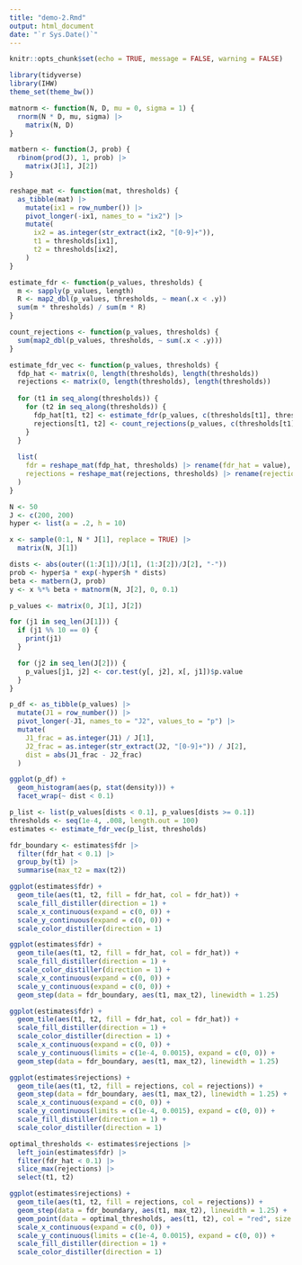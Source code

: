```yaml
---
title: "demo-2.Rmd"
output: html_document
date: "`r Sys.Date()`"
---
```


```r
knitr::opts_chunk$set(echo = TRUE, message = FALSE, warning = FALSE)
```

```r
library(tidyverse)
library(IHW)
theme_set(theme_bw())
```

```r
matnorm <- function(N, D, mu = 0, sigma = 1) {
  rnorm(N * D, mu, sigma) |>
    matrix(N, D)
}

matbern <- function(J, prob) {
  rbinom(prod(J), 1, prob) |>
    matrix(J[1], J[2])
}

reshape_mat <- function(mat, thresholds) {
  as_tibble(mat) |>
    mutate(ix1 = row_number()) |>
    pivot_longer(-ix1, names_to = "ix2") |>
    mutate(
      ix2 = as.integer(str_extract(ix2, "[0-9]+")),
      t1 = thresholds[ix1],
      t2 = thresholds[ix2],
    )
}

estimate_fdr <- function(p_values, thresholds) {
  m <- sapply(p_values, length)
  R <- map2_dbl(p_values, thresholds, ~ mean(.x < .y))
  sum(m * thresholds) / sum(m * R)
}

count_rejections <- function(p_values, thresholds) {
  sum(map2_dbl(p_values, thresholds, ~ sum(.x < .y)))
}

estimate_fdr_vec <- function(p_values, thresholds) {
  fdp_hat <- matrix(0, length(thresholds), length(thresholds))
  rejections <- matrix(0, length(thresholds), length(thresholds))
  
  for (t1 in seq_along(thresholds)) {
    for (t2 in seq_along(thresholds)) {
      fdp_hat[t1, t2] <- estimate_fdr(p_values, c(thresholds[t1], thresholds[t2]))
      rejections[t1, t2] <- count_rejections(p_values, c(thresholds[t1], thresholds[t2]))
    }
  }
  
  list(
    fdr = reshape_mat(fdp_hat, thresholds) |> rename(fdr_hat = value), 
    rejections = reshape_mat(rejections, thresholds) |> rename(rejections = value)
  )
}

```

```r
N <- 50
J <- c(200, 200)
hyper <- list(a = .2, h = 10)
```

```r
x <- sample(0:1, N * J[1], replace = TRUE) |>
  matrix(N, J[1])

dists <- abs(outer((1:J[1])/J[1], (1:J[2])/J[2], "-"))
prob <- hyper$a * exp(-hyper$h * dists)
beta <- matbern(J, prob)
y <- x %*% beta + matnorm(N, J[2], 0, 0.1)
```

```r
p_values <- matrix(0, J[1], J[2])

for (j1 in seq_len(J[1])) {
  if (j1 %% 10 == 0) {
    print(j1)
  }

  for (j2 in seq_len(J[2])) {
    p_values[j1, j2] <- cor.test(y[, j2], x[, j1])$p.value
  }
}
``` 
```r
p_df <- as_tibble(p_values) |>
  mutate(J1 = row_number()) |>
  pivot_longer(-J1, names_to = "J2", values_to = "p") |>
  mutate(
    J1_frac = as.integer(J1) / J[1],
    J2_frac = as.integer(str_extract(J2, "[0-9]+")) / J[2],
    dist = abs(J1_frac - J2_frac)
  )

ggplot(p_df) +
  geom_histogram(aes(p, stat(density))) +
  facet_wrap(~ dist < 0.1) 
```

```r
p_list <- list(p_values[dists < 0.1], p_values[dists >= 0.1])
thresholds <- seq(1e-4, .008, length.out = 100)
estimates <- estimate_fdr_vec(p_list, thresholds)

fdr_boundary <- estimates$fdr |>
  filter(fdr_hat < 0.1) |>
  group_by(t1) |>
  summarise(max_t2 = max(t2))
```

```r
ggplot(estimates$fdr) +
  geom_tile(aes(t1, t2, fill = fdr_hat, col = fdr_hat)) +
  scale_fill_distiller(direction = 1) +
  scale_x_continuous(expand = c(0, 0)) +
  scale_y_continuous(expand = c(0, 0)) +
  scale_color_distiller(direction = 1)

ggplot(estimates$fdr) +
  geom_tile(aes(t1, t2, fill = fdr_hat, col = fdr_hat)) +
  scale_fill_distiller(direction = 1) +
  scale_color_distiller(direction = 1) +
  scale_x_continuous(expand = c(0, 0)) +
  scale_y_continuous(expand = c(0, 0)) +
  geom_step(data = fdr_boundary, aes(t1, max_t2), linewidth = 1.25)

ggplot(estimates$fdr) +
  geom_tile(aes(t1, t2, fill = fdr_hat, col = fdr_hat)) +
  scale_fill_distiller(direction = 1) +
  scale_color_distiller(direction = 1) +
  scale_x_continuous(expand = c(0, 0)) +
  scale_y_continuous(limits = c(1e-4, 0.0015), expand = c(0, 0)) +
  geom_step(data = fdr_boundary, aes(t1, max_t2), linewidth = 1.25)

ggplot(estimates$rejections) +
  geom_tile(aes(t1, t2, fill = rejections, col = rejections)) +
  geom_step(data = fdr_boundary, aes(t1, max_t2), linewidth = 1.25) +
  scale_x_continuous(expand = c(0, 0)) +
  scale_y_continuous(limits = c(1e-4, 0.0015), expand = c(0, 0)) +
  scale_fill_distiller(direction = 1) +
  scale_color_distiller(direction = 1)
```

```r
optimal_thresholds <- estimates$rejections |>
  left_join(estimates$fdr) |>
  filter(fdr_hat < 0.1) |>
  slice_max(rejections) |>
  select(t1, t2)

ggplot(estimates$rejections) +
  geom_tile(aes(t1, t2, fill = rejections, col = rejections)) +
  geom_step(data = fdr_boundary, aes(t1, max_t2), linewidth = 1.25) +
  geom_point(data = optimal_thresholds, aes(t1, t2), col = "red", size = 10) +
  scale_x_continuous(expand = c(0, 0)) +
  scale_y_continuous(limits = c(1e-4, 0.0015), expand = c(0, 0)) +
  scale_fill_distiller(direction = 1) +
  scale_color_distiller(direction = 1)
```
